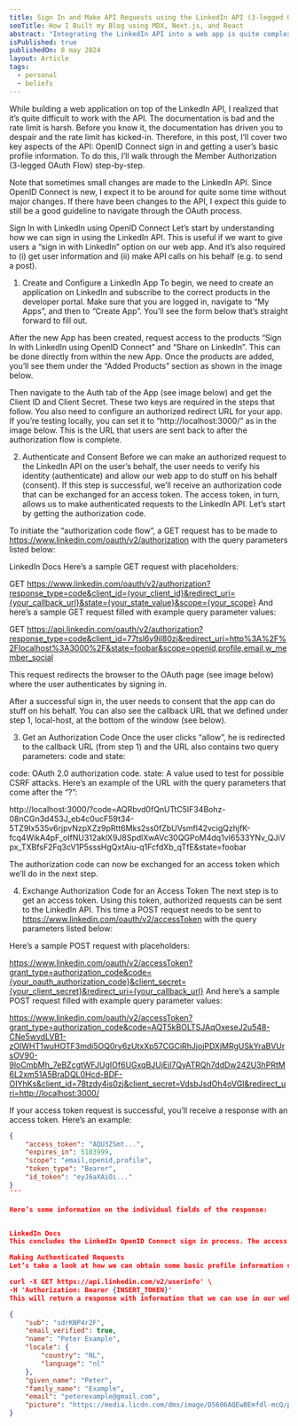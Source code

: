 ```yaml
---
title: Sign In and Make API Requests using the LinkedIn API (3-legged OAuth Flow)
seoTitle: How I Built my Blog using MDX, Next.js, and React
abstract: "Integrating the LinkedIn API into a web app is quite complex. This post breaks down how to sign in and get basic profile information."
isPublished: true
publishedOn: 8 may 2024
layout: Article
tags:
  - personal
  - beliefs
---
```


While building a web application on top of the LinkedIn API, I realized that it’s quite difficult to work with the API. The documentation is bad and the rate limit is harsh. Before you know it, the documentation has driven you to despair and the rate limit has kicked-in. Therefore, in this post, I’ll cover two key aspects of the API: OpenID Connect sign in and getting a user’s basic profile information. To do this, I’ll walk through the Member Authorization (3-legged OAuth Flow) step-by-step.

Note that sometimes small changes are made to the LinkedIn API. Since OpenID Connect is new, I expect it to be around for quite some time without major changes. If there have been changes to the API, I expect this guide to still be a good guideline to navigate through the OAuth process.

Sign In with LinkedIn using OpenID Connect
Let’s start by understanding how we can sign in using the LinkedIn API. This is useful if we want to give users a “sign in with LinkedIn” option on our web app. And it’s also required to (i) get user information and (ii) make API calls on his behalf (e.g. to send a post).

1. Create and Configure a LinkedIn App
To begin, we need to create an application on LinkedIn and subscribe to the correct products in the developer portal. Make sure that you are logged in, navigate to “My Apps”, and then to “Create App”. You’ll see the form below that’s straight forward to fill out.


After the new App has been created, request access to the products “Sign In with LinkedIn using OpenID Connect” and “Share on LinkedIn”. This can be done directly from within the new App. Once the products are added, you’ll see them under the “Added Products” section as shown in the image below.


Then navigate to the Auth tab of the App (see image below) and get the Client ID and Client Secret. These two keys are required in the steps that follow. You also need to configure an authorized redirect URL for your app. If you’re testing locally, you can set it to “http://localhost:3000/” as in the image below. This is the URL that users are sent back to after the authorization flow is complete.


2. Authenticate and Consent
Before we can make an authorized request to the LinkedIn API on the user’s behalf, the user needs to verify his identity (authenticate) and allow our web app to do stuff on his behalf (consent). If this step is successful, we’ll receive an authorization code that can be exchanged for an access token. The access token, in turn, allows us to make authenticated requests to the LinkedIn API. Let’s start by getting the authorization code.

To initiate the “authorization code flow”, a GET request has to be made to https://www.linkedin.com/oauth/v2/authorization with the query parameters listed below:


LinkedIn Docs
Here’s a sample GET request with placeholders:

GET https://www.linkedin.com/oauth/v2/authorization?response_type=code&client_id={your_client_id}&redirect_uri={your_callback_url}&state={your_state_value}&scope={your_scope}
And here’s a sample GET request filled with example query parameter values:

GET https://api.linkedin.com/oauth/v2/authorization?response_type=code&client_id=77tsl6y9il80zj&redirect_uri=http%3A%2F%2Flocalhost%3A3000%2F&state=foobar&scope=openid,profile,email,w_member_social

This request redirects the browser to the OAuth page (see image below) where the user authenticates by signing in.


After a successful sign in, the user needs to consent that the app can do stuff on his behalf. You can also see the callback URL that we defined under step 1, local-host, at the bottom of the window (see below).


3. Get an Authorization Code
Once the user clicks “allow”, he is redirected to the callback URL (from step 1) and the URL also contains two query parameters: code and state:

code: OAuth 2.0 authorization code.
state: A value used to test for possible CSRF attacks.
Here’s an example of the URL with the query parameters that come after the “?”:

http://localhost:3000/?code=AQRbvd0fQnUTtC5IF34Bohz-08nCGn3d453J_eb4c0ucF59t34-5TZ9Ix535v6rjpvNzpXZz9pRtt6Mks2ss0fZbUVsmfl42vcigQzhjfK-fcq4WikA4pF_oIfNU312aklX9J8SpdlXwAVc30QGPoM4dq1vI6533YNv_QJiVpx_TXBfsF2Fq3cV1P5sssHgQxtAiu-q1FcfdXb_qTfE&state=foobar

The authorization code can now be exchanged for an access token which we’ll do in the next step.

4. Exchange Authorization Code for an Access Token
The next step is to get an access token. Using this token, authorized requests can be sent to the LinkedIn API. This time a POST request needs to be sent to https://www.linkedin.com/oauth/v2/accessToken with the query parameters listed below:


Here’s a sample POST request with placeholders:

https://www.linkedin.com/oauth/v2/accessToken?grant_type=authorization_code&code={your_oauth_authorization_code}&client_secret={your_client_secret}&redirect_uri={your_callback_url}
And here’s a sample POST request filled with example query parameter values:

https://www.linkedin.com/oauth/v2/accessToken?grant_type=authorization_code&code=AQT5kBOLTSJAqOxeseJ2u548-CNe5wydLVB1-zOIWHT1wuHOTF3mdi5OQ0ry6zUtxXp57CGCiRhJjojPDXjMRgUSkYraBVUrsOV90-9loCmbMh_7eBZcgtWFJUgIOf6UGxqBJUjEjl7QyATRQh7ddDw242U3hPRtM6L2xm51A5BraDQL0Hcd-BDF-OIYhKs&client_id=78tzdy4is0zj&client_secret=VdsbJsdOh4oVGI&redirect_uri=http://localhost:3000/

If your access token request is successful, you’ll receive a response with an access token. Here’s an example:

```json
{
    "access_token": "AQU3ZSmt...",
    "expires_in": 5183999,
    "scope": "email,openid,profile",
    "token_type": "Bearer",
    "id_token": "eyJ6aXAiOi..."
}
´´´

Here’s some information on the individual fields of the response:


LinkedIn Docs
This concludes the LinkedIn OpenID Connect sign in process. The access token from the response above can be used to make authenticated requests on the user’s behalf. Let’s take a look at that in more detail below!

Making Authenticated Requests
Let’s take a look at how we can obtain some basic profile information using the access token that we obtained from the sign in process. To do this, all we need to do is send a GET request to https://api.linkedin.com/v2/userinfo with the access token:

curl -X GET https://api.linkedin.com/v2/userinfo' \
-H 'Authorization: Bearer {INSERT_TOKEN}'
This will return a response with information that we can use in our web app. It looks as follows:

{
    "sub": "sdrKNP4r2F",
    "email_verified": true,
    "name": "Peter Example",
    "locale": {
        "country": "NL",
        "language": "nl"
    },
    "given_name": "Peter",
    "family_name": "Example",
    "email": "peterexample@gmail.com",
    "picture": "https://media.licdn.com/dms/image/D5606AQEwBEmfdl-mcQ/profile-displayphoto-shrink_100_100/0/1715123659995?e=172065700&v=beta&t=Igql55Iv-tVDccAB-x6YX9Hw6f5WGYt8jRyiriNnM"
}